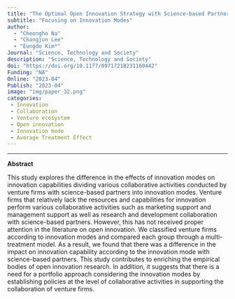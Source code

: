 ```yaml
---
title: "The Optimal Open Innovation Strategy with Science-based Partners for Venture Firm’s Innovation Capabilities"
subtitle: "Focusing on Innovation Modes"
author: 
  - "Cheongho Na"
  - "Changjun Lee"
  - "Eungdo Kim*"
Journal: "Science, Technology and Society"
description: "Science, Technology and Society"
doi: "https://doi.org/10.1177/09717218231160442"
Funding: "NA"
Online: "2023-04"
Publish: "2023-04"
image: "img/paper_32.png"
categories:
 - Innovation
 - Collaboration
 - Venture ecosystem
 - Open innovation
 - Innovation mode
 - Average Treatment Effect
---
```


------------------------------------------------------------------------

**Abstract**

This study explores the difference in the effects of innovation modes on innovation capabilities dividing various collaborative activities conducted by venture firms with science-based partners into innovation modes. Venture firms that relatively lack the resources and capabilities for innovation perform various collaborative activities such as marketing support and management support as well as research and development collaboration with science-based partners. However, this has not received proper attention in the literature on open innovation. We classified venture firms according to innovation modes and compared each group through a multi-treatment model. As a result, we found that there was a difference in the impact on innovation capability according to the innovation mode with science-based partners. This study contributes to enriching the empirical bodies of open innovation research. In addition, it suggests that there is a need for a portfolio approach considering the innovation modes by establishing policies at the level of collaborative activities in supporting the collaboration of venture firms.
